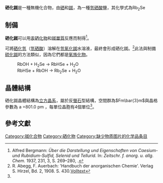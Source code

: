 {{Chembox
|   Name = 硒化銣
|   CustomizedImage = [[File:CaF2_polyhedra.png|250px]]<br/><center>Rb<sup>+</sup>: <span style="color:#99CC00; background-color:#99CC00;">__</span> Se<sup>2-</sup>: <span style="color:#C0C0C0; background-color:#C0C0C0;">__</span></center> 
|   ImageName = 硒化銣
|   IUPACName = Rubidium selenide
|   OtherNames = 
| Section1 = {{Chembox Identifiers
| CASNo = 31052-43-4
| CASNo_Ref = {{cascite|correct|CAS}}
}}
| Section2 = {{Chembox Properties
|   Formula = Rb<sub>2</sub>Se
|   MolarMass = 249.89
|   Appearance = 無色，高吸濕性晶體<ref name='Lax'>Jean D'Ans, Ellen Lax: ''Taschenbuch für Chemiker und Physiker. 3. Elemente, anorganische Verbindungen und Materialien, Minerale, Band 3.'' 4. Auflage, Springer, 1997, ISBN 978-3-5406-0035-0, S. 692 ({{Google Buch|ID=oWjEKDnsJgEC|Seite=692}}).</ref>
|   Density = 2.912 g/cm<sup>3</sup><ref name='Perry'>Dale L. Perry, Sidney L. Phillips: ''Handbook of inorganic compounds''. CRC Press, 1995, ISBN 978-0-8493-8671-8,  S. 336 ({{Google Buch|BuchID=0fT4wfhF1AsC|Seite=336}}).</ref><BR>3.16 g/cm<sup>3</sup><ref>Sommer, Helmut; Hoppe, Rudolf. The crystal structure of cesium sulfide and a remark about cesium selenide, cesium telluride, rubidium selenide, and rubidium telluride{{de}}. ''Zeitschrift fuer Anorganische und Allgemeine Chemie'', 1977. 429. 118-130. ISSN: 0044-2313.</ref>
|   Solubility = 水解<ref name='Alfa'>{{Alfa|39515|name='Rubidiumselenid'|Datum=Dienstag, 29. Juni 2010}}</ref>
|   Solvent = 其他溶剂
|   SolubleOther = 可溶于[[乙醇|乙醇]]和[[甘油|甘油]]
|   MeltingPt = 733 [[攝氏溫標|°C]]<ref name='Perry'/>
  }}
| Section3 = {{Chembox Structure
|   CrystalStruct = [[立方晶系|立方晶系]]:反[[螢石|螢石]]型结构
  }}
| Section7 = {{Chembox Hazards
|   MainHazards = 有毒
|   GHSPictograms = {{Chembox GHSPictograms|06|08|09}}
|   HPhrases = {{H-phrases|331|301|373|400|410}}
|   PPhrases = {{P-phrases|-}}
  }}
| Section8 = {{Chembox Related
|   OtherCations = [[硒化鋰|硒化鋰]]，[[硒化鈉|硒化鈉]]，[[硒化銫|硒化銫]]，[[硒化鈁|硒化鈁]]
|   OtherAnions = [[氧化銣|氧化銣]]，[[硫化銣|硫化銣]]，[[碲化銣|碲化銣]]，[[釙化銣|釙化銣]]
  }}
}}
'''硒化銣'''是一種無機化合物，由[[硒|硒]]和[[銣|銣]]，為一種[[氫硒酸|氫硒酸]]鹽，其化學式為Rb<sub>2</sub>Se

== 制備 ==
'''硒化銣'''可以用[[汞硒化物|汞硒化物]]和[[銣|銣]][[單質|單質]]反應而制得<ref name="Bergmann">Alfred Bergmann: ''Über die Darstellung und Eigenschaften von Caesium-und Rubidium-Sulfid, Selenid und Tellurid.'' In: ''Zeitschr. f. anorg. u. allg. Chem.'' 1937, 231, 3, S. 269–280, {{doi|10.1002/zaac.19372310306}}.</ref>。

可將[[硒化氫|硒化氫]]（[[氫硒酸|氫硒酸]]）溶解在[[氫氧化銣|氫氧化銣]]水溶液，最終會形成硒化銣。<ref name='Abegg'>R. Abegg, F. Auerbach: 'Handbuch der anorganischen Chemie'. Verlag S. Hirzel, Bd. 2, 1908. S. 430.[http://www.archive.org/stream/handbuchderanor09koppgoog#page/n449/mode/2up Volltext]</ref>此法與制備[[硫化銣|硫化銣]]的方法類似，因為它們都是[[氧族|氧族]][[化合物|化物]]。

: RbOH + H<sub>2</sub>Se → RbHSe + H<sub>2</sub>O
: RbHSe + RbOH → Rb<sub>2</sub>Se + H<sub>2</sub>O

== 晶體結構 ==
硒化銣晶體結構為[[立方晶系|立方晶系]]，屬於反[[螢石|螢石]]型結構，空間群為<math>Fm\bar{3}m</math>與晶格參數為 a =801.0 pm ，每單位晶胞有4個單位<ref name="Lax"/>。

== 參考文獻 ==
{{reflist}}

{{銣化合物}}

[[Category:铷化合物|Category:铷化合物]]
[[Category:硒化物|Category:硒化物]]
[[Category:缺少物质图片的化学品条目|Category:缺少物质图片的化学品条目]]
